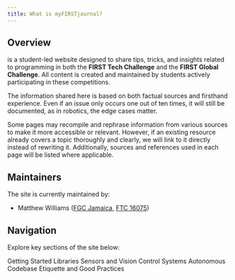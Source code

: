 ```yaml
---
title: What is myFIRSTjournal?
---
```


## Overview

<Wordmark /> is a student-led website designed to share tips, tricks, and
insights related to programming in both the **FIRST Tech Challenge** and the
**FIRST Global Challenge**. All content is created and maintained by students
actively participating in these competitions.

The information shared here is based on both factual sources and firsthand experience.
Even if an issue only occurs one out of ten times, it will still be documented, as
in robotics, the edge cases matter.

Some pages may recompile and rephrase information from various sources to make it more
accessible or relevant. However, if an existing resource already covers a topic
thoroughly and clearly, we will link to it directly instead of rewriting it.
Additionally, sources and references used in each page will be listed where applicable.

## Maintainers

The site is currently maintained by:

- Matthew Williams ([FGC Jamaica](https://fgcjamaica.github.io/), [FTC 16075](https://ftcscout.org/teams/16075))

## Navigation

Explore key sections of the site below:

<Cards>
  <Card href="/">Getting Started</Card>
  <Card href="/libraries">Libraries</Card>
  <Card href="/vision">Sensors and Vision</Card>
  <Card href="/control-systems">Control Systems</Card>
  <Card href="/autonomous">Autonomous</Card>
  <Card href="/ce">Codebase Etiquette and Good Practices</Card>
</Cards>
